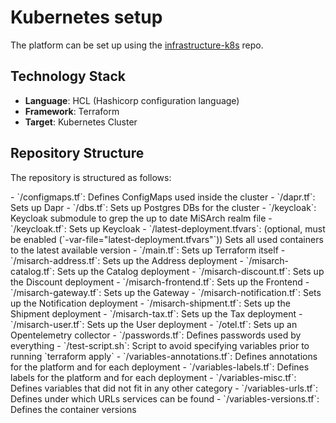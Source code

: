# Kubernetes setup

The platform can be set up using the [infrastructure-k8s](https://github.com/MiSArch/infrastructure-k8s) repo.

## Technology Stack

- **Language**: HCL (Hashicorp configuration language)
- **Framework**: Terraform
- **Target**: Kubernetes Cluster

## Repository Structure

The repository is structured as follows:

<div className="repository-structure" >
- `/configmaps.tf`: Defines ConfigMaps used inside the cluster
- `/dapr.tf`: Sets up Dapr
- `/dbs.tf`: Sets up Postgres DBs for the cluster
- `/keycloak`: Keycloak submodule to grep the up to date MiSArch realm file
- `/keycloak.tf`: Sets up Keycloak
- `/latest-deployment.tfvars`: (optional, must be enabled (`-var-file="latest-deployment.tfvars"`)) Sets all used containers to the latest available version
- `/main.tf`: Sets up Terraform itself
- `/misarch-address.tf`: Sets up the Address deployment
- `/misarch-catalog.tf`: Sets up the Catalog deployment
- `/misarch-discount.tf`: Sets up the Discount deployment
- `/misarch-frontend.tf`: Sets up the Frontend
- `/misarch-gateway.tf`: Sets up the Gateway
- `/misarch-notification.tf`: Sets up the Notification deployment
- `/misarch-shipment.tf`: Sets up the Shipment deployment
- `/misarch-tax.tf`: Sets up the Tax deployment
- `/misarch-user.tf`: Sets up the User deployment
- `/otel.tf`: Sets up an Opentelemetry collector
- `/passwords.tf`: Defines passwords used by everything
- `/test-script.sh`: Script to avoid specifying variables prior to running `terraform apply`
- `/variables-annotations.tf`: Defines annotations for the platform and for each deployment
- `/variables-labels.tf`: Defines labels for the platform and for each deployment
- `/variables-misc.tf`: Defines variables that did not fit in any other category
- `/variables-urls.tf`: Defines under which URLs services can be found
- `/variables-versions.tf`: Defines the container versions
</div>
